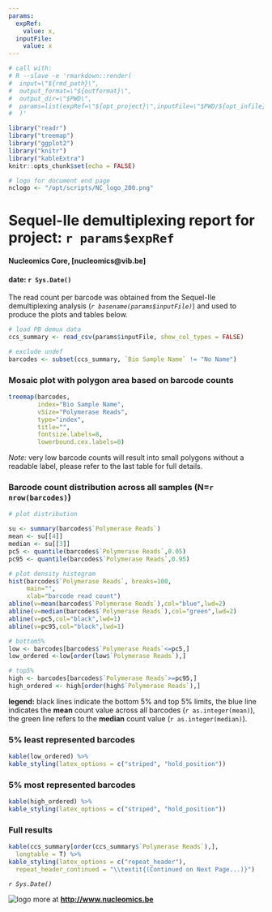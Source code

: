 ```yaml
---
params: 
  expRef: 
    value: x,
  inputFile:
    value: x
---
```


```r
# call with:
# R --slave -e 'rmarkdown::render(
#  input=\"${rmd_path}\", 
#  output_format=\"${outformat}\",
#  output_dir=\"$PWD\",
#  params=list(expRef=\"${opt_project}\",inputFile=\"$PWD/${opt_infile}\")
#  )'

library("readr")
library("treemap")
library("ggplot2")
library("knitr")
library("kableExtra")
knitr::opts_chunk$set(echo = FALSE)

# logo for document end page
nclogo <- "/opt/scripts/NC_logo_200.png"
```

# Sequel-IIe demultiplexing report for project: **`r params$expRef`**
#### Nucleomics Core, [nucleomics@vib.be]
#### date: `r Sys.Date()`

\bigskip

\bigskip

The read count per barcode was obtained from the Sequel-IIe demultiplexing analysis (*`r basename(params$inputFile)`*) and used to produce the plots and tables below.

```r
# load PB demux data
ccs_summary <- read_csv(params$inputFile, show_col_types = FALSE)

# exclude undef
barcodes <- subset(ccs_summary, `Bio Sample Name` != "No Name")
```

### Mosaic plot with polygon area based on barcode counts 

```r
treemap(barcodes,
        index="Bio Sample Name",
        vSize="Polymerase Reads",
        type="index",
        title="",
        fontsize.labels=8,
        lowerbound.cex.labels=0)
```

*Note:* very low barcode counts will result into small polygons without a readable label, please refer to the last table for full details.

\newpage

### Barcode count distribution across all samples (N=`r nrow(barcodes)`)

```r
# plot distribution

su <- summary(barcodes$`Polymerase Reads`)
mean <- su[[4]]
median <- su[[3]]
pc5 <- quantile(barcodes$`Polymerase Reads`,0.05)
pc95 <- quantile(barcodes$`Polymerase Reads`,0.95)

# plot density histogram
hist(barcodes$`Polymerase Reads`, breaks=100,
     main="",
     xlab="barcode read count")
abline(v=mean(barcodes$`Polymerase Reads`),col="blue",lwd=2)
abline(v=median(barcodes$`Polymerase Reads`),col="green",lwd=2)
abline(v=pc5,col="black",lwd=1)
abline(v=pc95,col="black",lwd=1)

# bottom5%
low <- barcodes[barcodes$`Polymerase Reads`<=pc5,]
low_ordered <-low[order(low$`Polymerase Reads`),]

# top5%
high <- barcodes[barcodes$`Polymerase Reads`>=pc95,]
high_ordered <- high[order(high$`Polymerase Reads`),]
```

**legend:** black lines indicate the bottom 5% and top 5% limits, the blue line indicates the **mean** count value across all barcodes (`r as.integer(mean)`), the green line refers to the **median** count value (`r as.integer(median)`).

### 5% least represented barcodes

```r
kable(low_ordered) %>%
kable_styling(latex_options = c("striped", "hold_position"))
```

### 5% most represented barcodes

```r
kable(high_ordered) %>%
kable_styling(latex_options = c("striped", "hold_position"))
```

\newpage

### Full results

\footnotesize

```r
kable(ccs_summary[order(ccs_summary$`Polymerase Reads`),],
  longtable = T) %>%
kable_styling(latex_options = c("repeat_header"),
  repeat_header_continued = "\\textit{(Continued on Next Page...)}")
```

\normalsize

\bigskip

\bigskip

\bigskip

*`r Sys.Date()`*

![logo](`r nclogo`) more at **<http://www.nucleomics.be>**